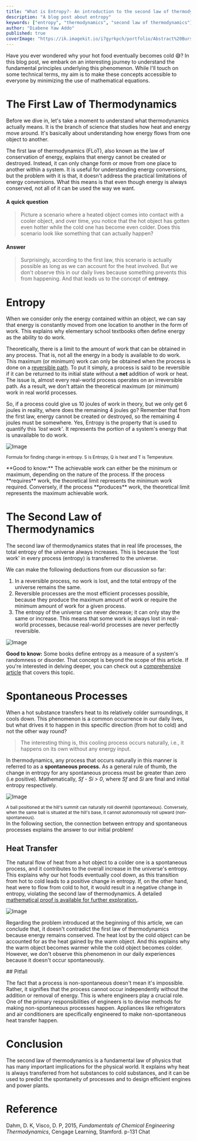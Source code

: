 ```yaml
---
title: "What is Entropy?- An introduction to the second law of thermodynamics"
description: "A blog post about entropy"
keywords: ["entropy", "thermodynamics", "second law of thermodynamics"]
author: "Diabene Yaw Addo"
published: true
coverImage: "https://ik.imagekit.io/i7gyrkpch/portfolio/Abstract%20Burst%20of%20Colors.jpeg?updatedAt=1744931600751"
---
```


Have you ever wondered why your hot food eventually becomes cold 😅? In this blog post, we embark on an interesting journey to understand the fundamental principles underlying this phenomenon. While I'll touch on some technical terms, my aim is to make these concepts accessible to everyone by minimizing the use of mathematical equations.

# The First Law of Thermodynamics

Before we dive in, let's take a moment to understand what thermodynamics actually means. It is the branch of science that studies how heat and energy move around. It's basically about understanding how energy flows from one object to another.

The first law of thermodynamics (FLoT), also known as the law of conservation of energy, explains that energy cannot be created or destroyed. Instead, it can only change form or move from one place to another within a system. It is useful for understanding energy conversions, but the problem with it is that, it doesn't address the practical limitations of energy conversions. What this means is that even though energy is always conserved, not all of it can be used the way we want.

#### A quick question

> Picture a scenario where a heated object comes into contact with a cooler object, and over time, you notice that the hot object has gotten even hotter while the cold one has become even colder. Does this scenario look like something that can actually happen?

#### Answer

> Surprisingly, according to the first law, this scenario is actually possible as long as we can account for the heat involved. But we don't observe this in our daily lives because something prevents this from happening. And that leads us to the concept of **entropy**.

# Entropy

When we consider only the energy contained within an object, we can say that energy is constantly moved from one location to another in the form of work. This explains why elementary school textbooks often define energy as the ability to do work.

Theoretically, there is a limit to the amount of work that can be obtained in any process. That is, not all the energy in a body is available to do work. This maximum (or minimum) work can only be obtained when the process is done on a [reversible path](<https://en.wikipedia.org/wiki/Reversible_process_(thermodynamics)>). To put it simply, a process is said to be reversible if it can be returned to its initial state without a **net** addition of work or heat. The issue is, almost every real-world process operates on an irreversible path. As a result, we don't attain the theoretical maximum (or minimum) work in real world processes.

So, if a process could give us 10 joules of work in theory, but we only get 6 joules in reality, where does the remaining 4 joules go? Remember that from the first law, energy cannot be created or destroyed, so the remaining 4 joules must be somewhere. Yes, Entropy is the property that is used to quantify this _'lost work'_. It represents the portion of a system's energy that is unavailable to do work.

<div>

![Image](https://ik.imagekit.io/i7gyrkpch/formula.svg?updatedAt=1695755011385)

<small>Formula for finding change in entropy. S is Entropy, Q is heat and T is Temperature.</small>

</div>
<div className = 'good-to-know' >
**Good to know:** The achievable work can either be the minimum or maximum, depending on the nature of the process. If the process **requires** work, the theoretical limit represents the minimum work required. Conversely, if the process **produces** work, the theoretical limit represents the maximum achievable work.
</div>

# The Second Law of Thermodynamics

The second law of thermodynamics states that in real life processes, the total entropy of the universe always increases. This is because the 'lost work' in every process (entropy) is transferred to the universe.

We can make the following deductions from our discussion so far:

1. In a reversible process, no work is lost, and the total entropy of the universe remains the same.
1. Reversible processes are the most efficient processes possible, because they produce the maximum amount of work or require the minimum amount of work for a given process.
1. The entropy of the universe can never decrease; it can only stay the same or increase. This means that some work is always lost in real-world processes, because real-world processes are never perfectly reversible.

![Image](https://images.squarespace-cdn.com/content/v1/5c5aed8434c4e20e953d6011/1628171412862-6LV90VM4N9LX1K9TCHV6/Entropy+change+of+state.jpg)

<div className='good-to-know' >

**Good to know:** Some books define entropy as a measure of a system's randomness or disorder. That concept is beyond the scope of this article. If you're interested in delving deeper, you can check out a [comprehensive article](<https://en.wikipedia.org/wiki/Entropy_(order_and_disorder)>) that covers this topic.

</div>

# Spontaneous Processes

When a hot substance transfers heat to its relatively colder surroundings, it cools down. This phenomenon is a common occurrence in our daily lives, but what drives it to happen in this specific direction (from hot to cold) and not the other way round?

> The interesting thing is, this cooling process occurs naturally, i.e., it happens on its own without any energy input.

In thermodynamics, any process that occurs naturally in this manner is referred to as a **spontaneous process.** As a general rule of thumb, the change in entropy for any spontaneous process must be greater than zero (i.e positive). Mathematically, _Sf - Si > 0_, where _Sf_ and _Si_ are final and initial entropy respectively.

<div>

![Image](https://ik.imagekit.io/i7gyrkpch/spontaneous.png?updatedAt=1695753262644)

<small>
  A ball positioned at the hill's summit can naturally roll downhill (spontaneous). Conversely, when
  the same ball is situated at the hill's base, it cannot autonomously roll upward
  (non-spontaneous).
</small>

</div>
In the following section, the connection between entropy and spontaneous processes explains the answer to our initial problem!

## Heat Transfer

The natural flow of heat from a hot object to a colder one is a spontaneous process, and it contributes to the overall increase in the universe's entropy. This explains why our hot foods eventually cool down, as this transition from hot to cold leads to a positive change in entropy. If, on the other hand, heat were to flow from cold to hot, it would result in a negative change in entropy, violating the second law of thermodynamics. A detailed [mathematical proof is available for further exploration.](<https://phys.libretexts.org/Bookshelves/College_Physics/College_Physics_1e_(OpenStax)/15%3A_Thermodynamics/15.06%3A_Entropy_and_the_Second_Law_of_Thermodynamics-_Disorder_and_the_Unavailability_of_Energy>).

![Image](https://ik.imagekit.io/i7gyrkpch/hottocold.png?updatedAt=1695752022201)

Regarding the problem introduced at the beginning of this article, we can conclude that, it doesn't contradict the first law of thermodynamics because energy remains conserved. The heat lost by the cold object can be accounted for as the heat gained by the warm object. And this explains why the warm object becomes warmer while the cold object becomes colder. However, we don't observe this phenomenon in our daily experiences because it doesn't occur spontaneously.

<div className = 'warning'>
## Pitfall

The fact that a process is non-spontaneous doesn't mean it's impossible. Rather, it signifies that the process cannot occur independently without the addition or removal of energy. This is where engineers play a crucial role. One of the primary responsibilities of engineers is to devise methods for making non-spontaneous processes happen. Appliances like refrigerators and air conditioners are specifically engineered to make non-spontaneous heat transfer happen.

 </div>

# Conclusion

The second law of thermodynamics is a fundamental law of physics that has many important implications for the physical world. It explains why heat is always transferred from hot substances to cold substances, and it can be used to predict the spontaneity of processes and to design efficient engines and power plants.

# Reference

Dahm, D. K, Visco, D. P, 2015, _Fundamentals of Chemical Engineering Thermodynamics_, Cengage Learning, Stamford. p-131
Chat
